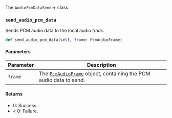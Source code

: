 The `AudioPcmDataSender` class.

### `send_audio_pcm_data`

Sends PCM audio data to the local audio track.

```python
def send_audio_pcm_data(self, frame: PcmAudioFrame)
```

#### Parameters

| Parameter | Description |
|-----------|-------------|
| `frame` | The [`PcmAudioFrame`](#pcmaudioframe) object, containing the PCM audio data to send. |

#### Returns

- 0: Success.
- < 0: Failure.